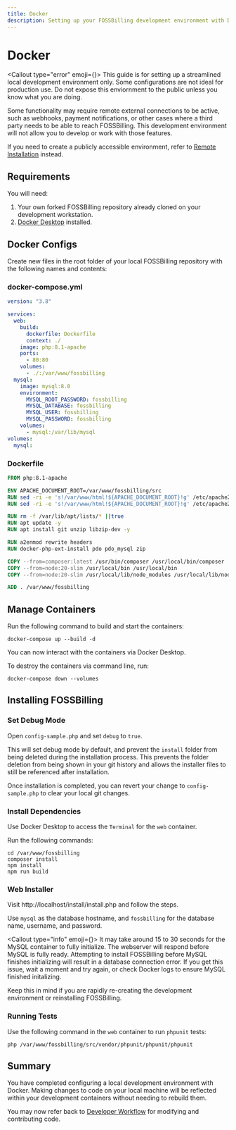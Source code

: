 ```yaml
---
title: Docker
description: Setting up your FOSSBilling development environment with Docker.
---
```



# Docker

<Callout type="error" emoji={<FontAwesomeIcon icon={faHand} />}>
  This guide is for setting up a streamlined local development environment only. Some configurations are not ideal for production use. Do not expose this enviornment to the public unless you know what you are doing.

  Some functionality may require remote external connections to be active, such as webhooks, payment notifications, or other cases where a third party needs to be able to reach FOSSBilling. This development environment will not allow you to develop or work with those features.
  
  If you need to create a publicly accessible environment, refer to [Remote Installation](/docs/contribution-handbook/developer-workflow/remote) instead.
</Callout>

## Requirements

You will need:

1. Your own forked FOSSBilling repository already cloned on your development workstation.
2. [Docker Desktop](https://www.docker.com/products/docker-desktop/) installed.

## Docker Configs

Create new files in the root folder of your local FOSSBilling repository with the following names and contents:

### docker-compose.yml

```yaml
version: "3.8"

services:
  web:
    build:
      dockerfile: Dockerfile
      context: ./
    image: php:8.1-apache
    ports:
      - 80:80
    volumes:
      - ./:/var/www/fossbilling
  mysql:
    image: mysql:8.0
    environment:
      MYSQL_ROOT_PASSWORD: fossbilling
      MYSQL_DATABASE: fossbilling
      MYSQL_USER: fossbilling
      MYSQL_PASSWORD: fossbilling
    volumes:
      - mysql:/var/lib/mysql
volumes:
  mysql:
```

### Dockerfile

```dockerfile
FROM php:8.1-apache

ENV APACHE_DOCUMENT_ROOT=/var/www/fossbilling/src
RUN sed -ri -e 's!/var/www/html!${APACHE_DOCUMENT_ROOT}!g' /etc/apache2/sites-available/*.conf
RUN sed -ri -e 's!/var/www/html!${APACHE_DOCUMENT_ROOT}!g' /etc/apache2/apache2.conf /etc/apache2/conf-available/*.conf

RUN rm -f /var/lib/apt/lists/* ||true
RUN apt update -y
RUN apt install git unzip libzip-dev -y

RUN a2enmod rewrite headers
RUN docker-php-ext-install pdo pdo_mysql zip

COPY --from=composer:latest /usr/bin/composer /usr/local/bin/composer
COPY --from=node:20-slim /usr/local/bin /usr/local/bin
COPY --from=node:20-slim /usr/local/lib/node_modules /usr/local/lib/node_modules

ADD . /var/www/fossbilling
```

## Manage Containers

Run the following command to build and start the containers:

```
docker-compose up --build -d
```

You can now interact with the containers via Docker Desktop.

To destroy the containers via command line, run:

```
docker-compose down --volumes
```


## Installing FOSSBilling

### Set Debug Mode

Open `config-sample.php` and set `debug` to `true`.

This will set debug mode by default, and prevent the `install` folder from being deleted during the installation process. This prevents the folder deletion from being shown in your git history and allows the installer files to still be referenced after installation.

Once installation is completed, you can revert your change to `config-sample.php` to clear your local git changes.

### Install Dependencies

Use Docker Desktop to access the `Terminal` for the `web` container.

Run the following commands:

```
cd /var/www/fossbilling
composer install
npm install
npm run build
```

### Web Installer

Visit http://localhost/install/install.php and follow the steps.

Use `mysql` as the database hostname, and `fossbilling` for the database name, username, and password.

<Callout type="info" emoji={<FontAwesomeIcon icon={faCircleInfo} />}>
  It may take around 15 to 30 seconds for the MySQL container to fully initialize. The webserver will respond before MySQL is fully ready. Attempting to install FOSSBilling before MySQL finishes initializing will result in a database connection error. If you get this issue, wait a moment and try again, or check Docker logs to ensure MySQL finished initalizing.

  Keep this in mind if you are rapidly re-creating the development environment or reinstalling FOSSBilling.
</Callout>

### Running Tests

Use the following command in the `web` container to run `phpunit` tests:

```
php /var/www/fossbilling/src/vendor/phpunit/phpunit/phpunit
```

## Summary

You have completed configuring a local development environment with Docker. Making changes to code on your local machine will be reflected within your development containers without needing to rebuild them.

You may now refer back to [Developer Workflow](/docs/contribution-handbook/developer-workflow) for modifying and contributing code.